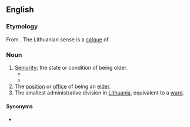 ==English==

===Etymology===
From {{suffix|en|elder|ship}}. The Lithuanian sense is a [[calque]] of {{cog|lt|seniūnija}}.

===Noun===
{{en-noun|~}}

# [[seniority|Seniority]]; the state or condition of being older.
#* {{quote-text|en|year=1786|author=Thomas Parnell|title=The Poetical Works of Dr. Thomas Parnell|passage=Though Truth and Falsehood are as twins ally'd, There's '''eldership''' on Truth's delightful side.}}
#* {{quote-text|en|year=1829|author=Walter Raleigh|title=The works of sir Walter Ralegh|passage=It followeth now to entreat how the world began to receive rule and government, which, while it had scarcity of people, underwent no other dominion than paternity and '''eldership'''.}}
# The [[position]] or [[office]] of being an [[elder]].
# The smallest administrative division in [[Lithuania]], equivalent to a [[ward]].

====Synonyms====
* {{sense|Lithuanian ward}} {{l|en|elderate}}

{{topics|en|Lithuania}}
